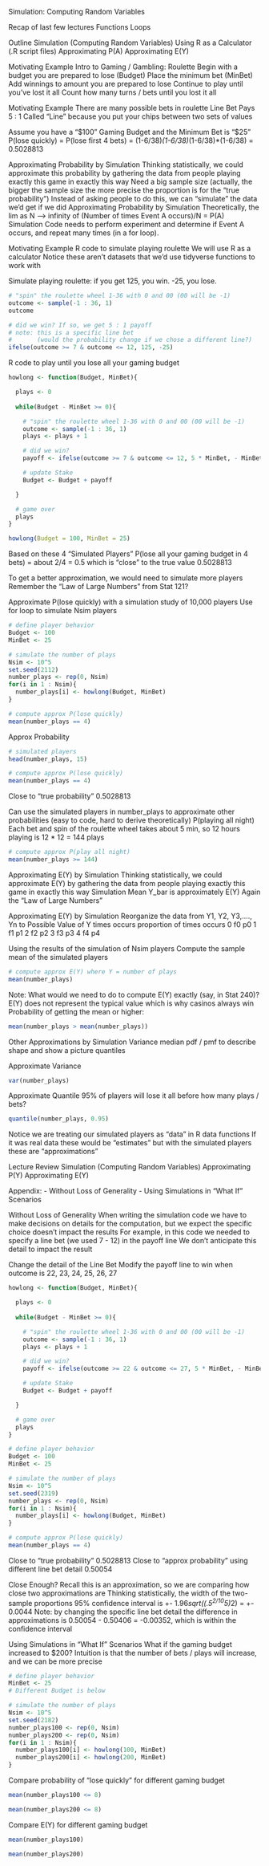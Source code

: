 Simulation: Computing Random Variables

Recap of last few lectures
  Functions
  Loops

Outline
  Simulation (Computing Random Variables)
  Using R as a Calculator (.R script files)
  Approximating P(A)
  Approximating E(Y)

Motivating Example
  Intro to Gaming / Gambling: Roulette
  Begin with a budget you are prepared to lose (Budget)
  Place the minimum bet (MinBet)
  Add winnings to amount you are prepared to lose
  Continue to play until you’ve lost it all
  Count how many turns / bets until you lost it all

Motivating Example
  There are many possible bets in roulette
  Line Bet
  Pays 5 : 1
  Called “Line” because you put your chips between two sets of values
  
Assume you have a "$100" Gaming Budget and the Minimum Bet is "$25"
P(lose quickly)
  = P(lose first 4 bets)
  = (1-6/38)*(1-6/38)*(1-6/38)*(1-6/38)
  = 0.5028813
  
Approximating Probability by Simulation
  Thinking statistically, we could approximate this probability by gathering the data from people playing exactly this game in exactly this way
  Need a big sample size (actually, the bigger the sample size the more precise the proportion is for the “true probability”)
  Instead of asking people to do this, we can “simulate” the data we’d get if we did
Approximating Probability by Simulation
Theoretically,
    the lim as N --> infinity of (Number of times Event A occurs)/N = P(A)
Simulation Code needs to perform experiment and determine if Event A occurs, and repeat many times (in a for loop).

Motivating Example
    R code to simulate playing roulette
    We will use R as a calculator
    Notice these aren’t datasets that we’d use tidyverse functions to work with

Simulate playing roulette: if you get 125, you win. -25, you lose.
```r
# "spin" the roulette wheel 1-36 with 0 and 00 (00 will be -1)
outcome <- sample(-1 : 36, 1)
outcome

# did we win? If so, we get 5 : 1 payoff
# note: this is a specific line bet 
#       (would the probability change if we chose a different line?)
ifelse(outcome >= 7 & outcome <= 12, 125, -25)
```

R code to play until you lose all your gaming budget
```r
howlong <- function(Budget, MinBet){

  plays <- 0
    
  while(Budget - MinBet >= 0){

    # "spin" the roulette wheel 1-36 with 0 and 00 (00 will be -1)
    outcome <- sample(-1 : 36, 1)
    plays <- plays + 1

    # did we win?
    payoff <- ifelse(outcome >= 7 & outcome <= 12, 5 * MinBet, - MinBet)

    # update Stake
    Budget <- Budget + payoff

  }

  # game over
  plays
}
```
```r
howlong(Budget = 100, MinBet = 25)
```

Based on these 4 “Simulated Players”
  P(lose all your gaming budget in 4 bets) = about 2/4 = 0.5
which is “close” to the true value 0.5028813

To get a better approximation, we would need to simulate more players
Remember the “Law of Large Numbers” from Stat 121?

Approximate P(lose quickly) with a simulation study of 10,000 players
Use for loop to simulate Nsim players
```r
# define player behavior
Budget <- 100
MinBet <- 25

# simulate the number of plays
Nsim <- 10^5
set.seed(2112)
number_plays <- rep(0, Nsim)
for(i in 1 : Nsim){
  number_plays[i] <- howlong(Budget, MinBet)
}

# compute approx P(lose quickly)
mean(number_plays == 4)
```

Approx Probability
```r
# simulated players
head(number_plays, 15)
```
```r
# compute approx P(lose quickly)
mean(number_plays == 4)
```
Close to “true probability” 0.5028813


Can use the simulated players in number_plays to approximate other probabilities (easy to code, hard to derive theoretically)
P(playing all night)
Each bet and spin of the roulette wheel takes about 5 min, so 12 hours playing is 12 * 12 = 144 plays
```r
# compute approx P(play all night)
mean(number_plays >= 144)
```




Approximating E(Y) by Simulation
  Thinking statistically, we could approximate E(Y) by gathering the data from people playing exactly this game in exactly this way
  Simulation Mean Y_bar is approximately E(Y)
  Again the “Law of Large Numbers”
  
Approximating E(Y) by Simulation
Reorganize the data from Y1, Y2, Y3,...., Yn to
Possible Value of Y    times occurs	  proportion of times occurs
0                       f0                p0
1                       f1                p1
2                       f2                p2
3                       f3                p3
4                       f4                p4

 
Using the results of the simulation of Nsim players
Compute the sample mean of the simulated players
```r
# compute approx E(Y) where Y = number of plays
mean(number_plays)
```
Note: What would we need to do to compute E(Y) exactly (say, in Stat 240)?
E(Y) does not represent the typical value which is why casinos always win
Probability of getting the mean or higher:
```r
mean(number_plays > mean(number_plays))
```

Other Approximations by Simulation
  Variance
  median
  pdf / pmf to describe shape and show a picture
  quantiles
  
Approximate Variance
```r
var(number_plays)
```

Approximate Quantile
95% of players will lose it all before how many plays / bets?
```r
quantile(number_plays, 0.95)
```

Notice we are treating our simulated players as “data” in R data functions
If it was real data these would be “estimates” but with the simulated players these are “approximations”
  

Lecture Review
Simulation (Computing Random Variables)
Approximating P(Y)
Approximating E(Y)

Appendix:
- Without Loss of Generality
- Using Simulations in “What If” Scenarios  


Without Loss of Generality
  When writing the simulation code we have to make decisions on details for the computation, but we expect the specific choice doesn’t impact the results
  For example, in this code we needed to specify a line bet (we used 7 - 12) in the payoff line
  We don’t anticipate this detail to impact the result

Change the detail of the Line Bet
Modify the payoff line to win when outcome is 22, 23, 24, 25, 26, 27
```r
howlong <- function(Budget, MinBet){

  plays <- 0
    
  while(Budget - MinBet >= 0){

    # "spin" the roulette wheel 1-36 with 0 and 00 (00 will be -1)
    outcome <- sample(-1 : 36, 1)
    plays <- plays + 1

    # did we win?
    payoff <- ifelse(outcome >= 22 & outcome <= 27, 5 * MinBet, - MinBet)

    # update Stake
    Budget <- Budget + payoff

  }

  # game over
  plays
}
```
```r
# define player behavior
Budget <- 100
MinBet <- 25

# simulate the number of plays
Nsim <- 10^5
set.seed(2319)
number_plays <- rep(0, Nsim)
for(i in 1 : Nsim){
  number_plays[i] <- howlong(Budget, MinBet)
}

# compute approx P(lose quickly)
mean(number_plays == 4)
```
Close to “true probability” 0.5028813
Close to “approx probability” using different line bet detail 0.50054


Close Enough?
Recall this is an approximation, so we are comparing how close two approximations are
Thinking statistically, the width of the two-sample proportions 95% confidence interval is
+- 1.96*sqrt((.5^2/10^5)*2) = +- 0.0044
Note: by changing the specific line bet detail the difference in approximations is 0.50054 - 0.50406 = -0.00352, which is within the confidence interval

Using Simulations in “What If” Scenarios
  What if the gaming budget increased to $200?
  Intuition is that the number of bets / plays will increase, and we can be more precise
```r
# define player behavior
MinBet <- 25
# Different Budget is below

# simulate the number of plays
Nsim <- 10^5
set.seed(2182)
number_plays100 <- rep(0, Nsim)
number_plays200 <- rep(0, Nsim)
for(i in 1 : Nsim){
  number_plays100[i] <- howlong(100, MinBet)
  number_plays200[i] <- howlong(200, MinBet)
}
```

Compare probability of “lose quickly” for different gaming budget
```r
mean(number_plays100 <= 8)
```
```r
mean(number_plays200 <= 8)
```

Compare E(Y) for different gaming budget
```r
mean(number_plays100)
```
```r
mean(number_plays200)
```

